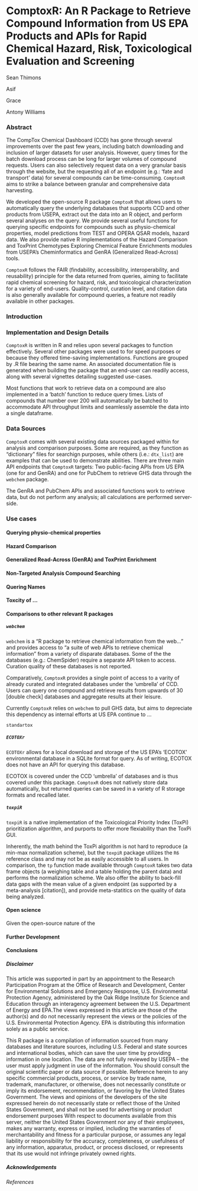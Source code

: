 # ComptoxR: An R Package to Retrieve Compound Information from US EPA Products and APIs for Rapid Chemical Hazard, Risk, Toxicological Evaluation and Screening

Sean Thimons

Asif

Grace

Antony Williams

### Abstract

The CompTox Chemical Dashboard (CCD) has gone through several improvements over the past few years, including batch downloading and inclusion of larger datasets for user analysis. However, query times for the batch download process can be long for larger volumes of compound requests. Users can also selectively request data on a very granular basis through the website, but the requesting all of an endpoint (e.g.: 'fate and transport' data) for several compounds can be time-consuming. `ComptoxR` aims to strike a balance between granular and comprehensive data harvesting.

We developed the open-source R package `ComptoxR` that allows users to automatically query the underlying databases that supports CCD and other products from USEPA, extract out the data into an R object, and perform several analyses on the query. We provide several useful functions for querying specific endpoints for compounds such as physio-chemical properties, model predictions from TEST and OPERA QSAR models, hazard data. We also provide native R implementations of the Hazard Comparison and ToxPrint Chemotypes Exploring Chemical Feature Enrichments modules from USEPA's Cheminformatics and GenRA (Generalized Read-Across) tools.

`ComptoxR` follows the FAIR (findability, accessibility, interoperability, and reusability) principle for the data returned from queries, aiming to facilitate rapid chemical screening for hazard, risk, and toxicological characterization for a variety of end-users. Quality-control, curation level, and citation data is also generally available for compound queries, a feature not readily available in other packages.

### Introduction

### Implementation and Design Details

`ComptoxR` is written in R and relies upon several packages to function effectively. Several other packages were used to for speed purposes or because they offered time-saving implementations. Functions are grouped by .R file bearing the same name. An associated documentation file is generated when building the package that an end-user can readily access, along with several vignettes detailing suggested use-cases.

Most functions that work to retrieve data on a compound are also implemented in a 'batch' function to reduce query times. Lists of compounds that number over 200 will automatically be batched to accommodate API throughput limits and seamlessly assemble the data into a single dataframe.

### Data Sources

`ComptoxR` comes with several existing data sources packaged within for analysis and comparison purposes. Some are required, as they function as "dictionary" files for searchign purposes, while others (i.e.: `dtx_list`) are examples that can be used to demonstrate abilities. There are three main API endpoints that `ComptoxR` targets: Two public-facing APIs from US EPA (one for and GenRA) and one for PubChem to retrieve GHS data through the `webchem` package.

The GenRA and PubChem APIs and associated functions work to retrieve data, but do not perform any analysis; all calculations are performed server-side.

### Use cases

#### Querying physio-chemical properties

#### Hazard Comparison

#### Generalized Read-Across (GenRA) and ToxPrint Enrichment

#### Non-Targeted Analysis Compound Searching

#### Quering Names

#### Toxcity of ...

#### Comparisons to other relevant R packages

##### `webchem`

`webchem` is a "R package to retrieve chemical information from the web..." and provides access to "a suite of web APIs to retrieve chemical information" from a variety of disparate databases. Some of the the databases (e.g.: ChemSpider) require a separate API token to access. Curation quality of these databases is not reported.

Comparatively, `ComptoxR` provides a single point of access to a varity of already curated and integrated databases under the 'umbrella' of CCD. Users can query one compound and retrieve results from upwards of 30 [double check] databases and aggregate results at their leisure.

Currently `ComptoxR` relies on `webchem` to pull GHS data, but aims to depreciate this dependency as internal efforts at US EPA continue to ...

`standartox`

##### `ECOTOXr`

`ECOTOXr` allows for a local download and storage of the US EPA's 'ECOTOX' environmental database in a SQLite format for query. As of writing, ECOTOX does not have an API for querying this database.

ECOTOX is covered under the CCD 'umbrella' of databases and is thus covered under this package. `ComptoxR` does not natively store data automatically, but returned queries can be saved in a variety of R storage formats and recalled later.

##### `toxpiR`

`toxpiR` is a native implementation of the Toxicological Priority Index (ToxPi) prioritization algorithm, and purports to offer more flexiability than the ToxPi GUI.

Inherently, the math behind the ToxPi algorithm is not hard to reproduce (a min-max normalization scheme), but the `toxpiR` package utilizes the `R6` reference class and may not be as easily accessible to all users. In comparison, the `tp` function made available through `ComptoxR` takes two data frame objects (a weighing table and a table holding the parent data) and performs the normalization scheme. We also offer the ability to back-fill data gaps with the mean value of a given endpoint (as supported by a meta-analysis [citation]), and provide meta-statitics on the quality of data being analyzed.

#### Open science

Given the open-source nature of the

#### Further Development

#### Conclusions

##### Disclaimer

This article was supported in part by an appointment to the Research Participation Program at the Office of Research and Development, Center for Environmental Solutions and Emergency Response, U.S. Environmental Protection Agency, administered by the Oak Ridge Institute for Science and Education through an interagency agreement between the U.S. Department of Energy and EPA.The views expressed in this article are those of the author(s) and do not necessarily represent the views or the policies of the U.S. Environmental Protection Agency. EPA is distributing this information solely as a public service.

This R package is a compilation of information sourced from many databases and literature sources, including U.S. Federal and state sources and international bodies, which can save the user time by providing information in one location. The data are not fully reviewed by USEPA -- the user must apply judgment in use of the information. You should consult the original scientific paper or data source if possible. Reference herein to any specific commercial products, process, or service by trade name, trademark, manufacturer, or otherwise, does not necessarily constitute or imply its endorsement, recommendation, or favoring by the United States Government. The views and opinions of the developers of the site expressed herein do not necessarily state or reflect those of the United States Government, and shall not be used for advertising or product endorsement purposes With respect to documents available from this server, neither the United States Government nor any of their employees, makes any warranty, express or implied, including the warranties of merchantability and fitness for a particular purpose, or assumes any legal liability or responsibility for the accuracy, completeness, or usefulness of any information, apparatus, product, or process disclosed, or represents that its use would not infringe privately owned rights.

##### Acknowledgements

###### References
